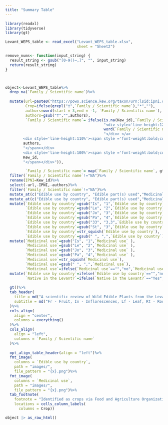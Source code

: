 ```yaml
---
title: "Summary Table"
---
```


```r
library(readxl)
library(tidyverse)
library(gt)

Levant_WEPS_table <- read_excel("Levant_WEPS_table.xlsx", 
                                sheet = "Sheet2")

remove_nums<- function(input_string) {
  result_string <- gsub("[0-9()–,]", "", input_string)
  return(result_string)
}



object<-Levant_WEPS_table%>%
  drop_na(`Family / Scientific name`)%>%
  
  mutate(url=paste0("https://powo.science.kew.org/taxon/urn:lsid:ipni.org:names:",Kew_id),
         Crop=ifelse(grepl("†",`Family / Scientific name`),"*",""),
         authors=word(start = 3,end = -1, `Family / Scientific name`),
         authors=gsub("†","",authors),
         `Family / Scientific name`= ifelse(is.na(Kew_id),`Family / Scientific name`, paste0("<a href=",url,">",
                                            "<div style='line-height:125%'><span style='font-style:italic;font-size:16px'>",
                                            word(`Family / Scientific name`, 1,2,sep=" ") ,
                                            "</div> </a>
        <div style='line-height:110%'><span style ='font-weight:bold;color:black;font-size:12px'>",
        authors,
        "</span></div>
        <div style='line-height:100%'><span style ='font-weight:bold;color:grey;font-size:12px'> IPNI: ",
        Kew_id,
        "</span></div>")),

         `Family / Scientific name`= map(`Family / Scientific name`, gt::html))%>%
  filter(`Family / Scientific name`!="NA")%>%
  rename(IPNI=Kew_id)%>%
  select(-url,-IPNI,-authors)%>%
  filter(`Family / Scientific name`!="NA")%>%
  mutate_at(c("Edible use by country", "Edible part(s) used","Medicinal use","EcBot categories","Native in the Levant?"), ~replace_na(.,""))%>%
  mutate_at(c("Edible use by country", "Edible part(s) used","Medicinal use"),remove_nums)%>% 
  mutate(`Edible use by country`=gsub("Is", "1",`Edible use by country` ),
         `Edible use by country`=gsub("Le", "2",`Edible use by country` ),
         `Edible use by country`=gsub("Jo", "3",`Edible use by country` ),
         `Edible use by country`=gsub("Pa", "4",`Edible use by country` ),
         `Edible use by country`=gsub("33", "3,3",`Edible use by country` ),
         `Edible use by country`=gsub("St", "3",`Edible use by country` ),
         `Edible use by country`=str_squish(`Edible use by country`),
         `Edible use by country`=gsub(" ", ",",`Edible use by country`))%>%
  mutate(`Medicinal use`=gsub("Is", "1",`Medicinal use` ),
         `Medicinal use`=gsub("Le", "2",`Medicinal use` ),
         `Medicinal use`=gsub("Jo", "3",`Medicinal use` ),
         `Medicinal use`=gsub("Pa", "4",`Medicinal use` ),
         `Medicinal use`=str_squish(`Medicinal use`),
         `Medicinal use`=gsub(" ", ",",`Medicinal use`),
         `Medicinal use`=ifelse(`Medicinal use`=="","no",`Medicinal use`))%>%
  mutate(`Edible use by country`=ifelse(`Edible use by country`=="","no",`Edible use by country`),
         `Native in the Levant?`=ifelse(`Native in the Levant?`=="Yes","Yes",""))%>%
  
  gt()%>%
  tab_header(
    title = md("A scientific review of Wild Edible Plants from the Levant - Summary Table"),
    subtitle = md("Fr - Fruit, In - Inflorescences, Lf - Leaf, Rt - Root, Sd - Seed, St - Stems, Wp - Whole plant || F - Food, FA - Food additive, M - Medicinal <br><br> Suggested citation: Gómez Barreiro, P., Coleshill, D., Abulaila, K.,; Howes, Howes, M.J.R., Hani, N., Ulian, T. (2023). A scientific review of Wild Edible Plants from the Levant. figshare. Dataset. https://doi.org/10.6084/m9.figshare.24101223.v1")
  )%>%
  cols_align(
    align = "center",
    columns = everything()
  )%>%
  cols_align(
    align = "left",
    columns = `Family / Scientific name`
  )%>%
  
  opt_align_table_header(align = "left")%>%
  fmt_image(
    columns = `Edible use by country`,
    path = "images/",
    file_pattern = "{x}.png")%>%
  fmt_image(
    columns = `Medicinal use`,
    path = "images/",
    file_pattern = "{x}.png")%>%
  tab_footnote(
    footnote = "Identified as crops via Food and Agriculture Organization's crop list (FAO, 2015)",
    locations = cells_column_labels(
      columns = Crop))
```

```r
object |> as_raw_html()
```
